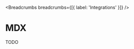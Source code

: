 
<MetaTags
  title="Tuono - MDX"
  canonical="https://tuono.dev/documentation/integrations/mdx"
/>


<Breadcrumbs breadcrumbs={[{ label: 'Integrations' }]} />

# MDX

TODO
